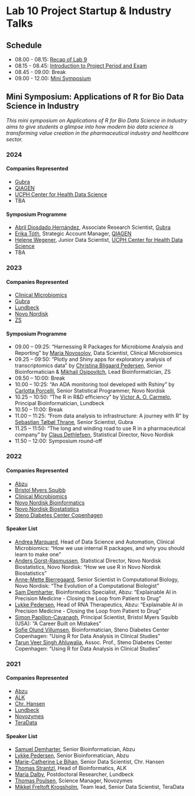 # Lab 10 Project Startup & Industry Talks {.unnumbered}

## Schedule

- 08.00 - 08.15: [Recap of Lab 9](https://raw.githack.com/r4bds/r4bds.github.io/main/recap_lab10.html)
- 08.15 - 08.45: [Introduction to Project Period and Exam](https://raw.githack.com/r4bds/r4bds.github.io/main/lecture_lab10.html)
- 08.45 - 09.00: Break
- 09.00 - 12.00: [Mini Symposium](#sec-symposium)

## Mini Symposium: Applications of R for Bio Data Science in Industry {#sec-symposium}

*This mini symposium on Applications of R for Bio Data Science in Industry aims to give students a glimpse into how modern bio data science is transforming value creation in the pharmaceutical industry and healthcare sector.*

### 2024

#### Companies Represented

- [Gubra](https://www.gubra.dk)
- [QIAGEN](https://www.qiagen.com/dk)
- [UCPH Center for Health Data Science](https://heads.ku.dk)
- TBA

#### Symposium Programme

- [Abril Diosdado Hernández](https://www.linkedin.com/in/abrildh/), Associate Research Scientist, [Gubra](https://www.gubra.dk)
- [Erika Tóth](https://www.linkedin.com/in/erika-toth-ph-d/), Strategic Account Manager, [QIAGEN](https://www.qiagen.com/dk)
- [Helene Wegener](https://www.linkedin.com/in/helene-wegener-75b589230/), Junior Data Scientist, [UCPH Center for Health Data Science](https://heads.ku.dk)
- TBA

### 2023

#### Companies Represented

- [Clinical Microbiomics](https://clinical-microbiomics.com)
- [Gubra](https://www.gubra.dk)
- [Lundbeck](https://www.lundbeck.com/global)
- [Novo Nordisk](https://www.novonordisk.com)
- [ZS](https://www.zs.com)

#### Symposium Programme

- 09.00 – 09:25: "Harnessing R Packages for Microbiome Analysis and Reporting" by [Maria Novosolov](https://www.linkedin.com/in/maria-novosolov/), Data Scientist, Clinical Microbiomics
- 09.25 – 09:50: "Plotly and Shiny apps for exploratory analysis of transcriptomics data" by [Christina Bligaard Pedersen](https://www.linkedin.com/in/bligaard/), Senior Bioinformatician & [Mikhail Osipovitch](https://www.linkedin.com/in/mikhailos/), Lead Bioinformatician, ZS
- 09.50 – 10:00: Break
- 10.00 – 10:25: "An ADA monitoring tool developed with Rshiny" by [Carlotta Porcelli](https://www.linkedin.com/in/carlottap/),  Senior Statistical Programmer, Novo Nordisk
- 10.25 – 10:50: "The R in R&D efficiency" by [Victor A. O. Carmelo](https://www.linkedin.com/in/victor-carmelo-8ab329155/), Principal Bioinformatician, Lundbeck
- 10.50 – 11:00: Break
- 11.00 – 11:25: "From data analysis to infrastructure: A journey with R" by [Sebastian Tølbøl Thrane](https://www.linkedin.com/in/sebthr/), Senior Scientist, Gubra
- 11.25 – 11:50: "The long and winding road to use R in a pharmaceutical company" by [Claus Dethlefsen](https://www.linkedin.com/in/clausdethlefsen/), Statistical Director, Novo Nordisk
- 11.50 – 12:00: Symposium round-off

### 2022

#### Companies Represented

- [Abzu](https://www.abzu.ai)
- [Bristol Myers Squibb](https://www.bms.com)
- [Clinical Microbiomics](https://clinical-microbiomics.com)
- [Novo Nordisk Bioinformatics](https://www.novonordisk.com)
- [Novo Nordisk Biostatistics](https://www.novonordisk.com)
- [Steno Diabetes Center Copenhagen](https://www.sdcc.dk)

#### Speaker List

- [Andrea Marquard](https://www.linkedin.com/in/andreamarquard/), Head of Data Science and Automation, Clinical Microbiomics: "How we use internal R packages, and why you should learn to make one"
- [Anders Gorst-Rasmussen](https://www.linkedin.com/in/anders-gorst-rasmussen-50bb732/), Statistical Director, Novo Nordisk Biostatistics, Novo Nordisk: "How we use R in Novo Nordisk Biostatistics"
- [Anne-Mette Bjerregaard](https://www.linkedin.com/in/anne-mette-bjerregaard-821b8295/), Senior Scientist in Computational Biology, Novo Nordisk: "The Evolution of a Computational Biologist"
- [Sam Demharter](https://www.linkedin.com/in/demharter/), Bioinformatics Specialist, Abzu: "Explainable AI in Precision Medicine - Closing the Loop from Patient to Drug"
- [Lykke Pedersen](https://www.linkedin.com/in/lykkepedersen/), Head of RNA Therapeutics, Abzu: "Explainable AI in Precision Medicine - Closing the Loop from Patient to Drug"
- [Simon Papillon-Cavanagh](https://www.linkedin.com/in/simon-papillon-cavanagh-3435b9108/), Principal Scientist, Bristol Myers Squibb (USA): "A Career Built on Mistakes"
- [Sofie Olund Villumsen](https://www.linkedin.com/in/sofie-olund-villumsen-044ba8147/), Bioinformatician, Steno Diabetes Center Copenhagen: "Using R for Data Analysis in Clinical Studies"
- [Tarun Veer Singh Ahluwalia](https://www.linkedin.com/in/ahluwalia0679/), Assoc. Prof., Steno Diabetes Center Copenhagen: "Using R for Data Analysis in Clinical Studies"

### 2021

#### Companies Represented

- [Abzu](https://www.abzu.ai)
- [ALK](https://www.alk.dk/)
- [Chr. Hansen](https://www.chr-hansen.com/en)
- [Lundbeck](https://lundbeck.com/global)
- [Novozymes](https://www.novozymes.com/en)
- [TeraData](https://www.teradata.com/About-Us/Contact/Denmark)

#### Speaker List

- [Samuel Demharter](https://www.linkedin.com/in/demharter/), Senior Bioinformatician, Abzu
- [Lykke Pedersen](https://www.linkedin.com/in/lykkepedersen/), Senior Bioinformatician, Abzu
- [Marie-Catherine Le Bihan](https://www.linkedin.com/in/marie-catherine-le-bihan-459b6351/), Senior Data Scientist, Chr. Hansen
- [Thomas Strantzl](https://www.linkedin.com/in/thomas-stranzl-b87b202b/), Head of Bioinformatics, ALK
- [Maria Dalby](https://www.linkedin.com/in/maria-dalby-91334b67/), Postdoctoral Researcher, Lundbeck
- [Thomas Poulsen](https://www.linkedin.com/in/thpoulsen/), Science Manager, Novozymes
- [Mikkel Freltoft Krogsholm](https://www.linkedin.com/in/mikkelkrogsholm/), Team lead, Senior Data Scientist, TeraData
